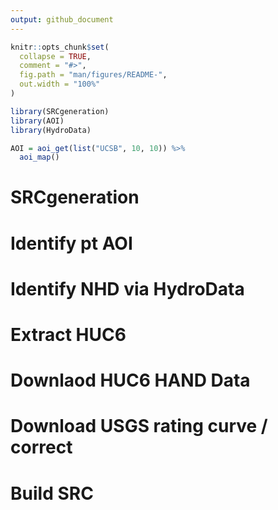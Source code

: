 ```yaml
---
output: github_document
---
```


<!-- README.md is generated from README.Rmd. Please edit that file -->

```r
knitr::opts_chunk$set(
  collapse = TRUE,
  comment = "#>",
  fig.path = "man/figures/README-",
  out.width = "100%"
)

library(SRCgeneration)
library(AOI)
library(HydroData)
```

```r

AOI = aoi_get(list("UCSB", 10, 10)) %>% 
  aoi_map()


```


# SRCgeneration


# Identify pt AOI
# Identify NHD via HydroData
# Extract HUC6
# Downlaod HUC6 HAND Data
# Download USGS rating curve / correct
# Build SRC